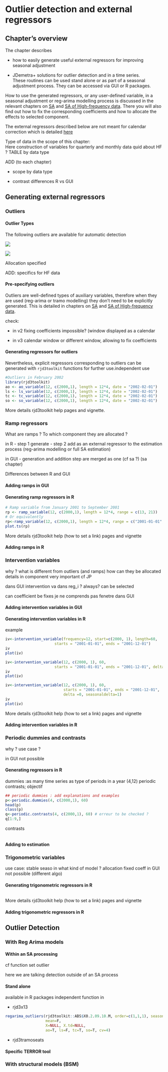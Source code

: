 # Outlier detection and external regressors {.unnumbered}


## Chapter's overview

The chapter describes 

- how to easily generate useful external regressors for improving seasonal adjustment

- JDemetra+ solutions for outlier detection and in a time series.  
These routines can be used stand alone or as part of a seasonal adjustment process. They can be accessed via GUI or R packages.

How to use the generated regressors, or any user-defined variable, in a seasonal adjustment or reg-arima modelling process is discussed in the relevant chapters on [SA](A-sa.qmd) and [SA of High-frequency data](A-sa-hf.qmd). There you will also find out how to fix the corresponding coefficients and how to allocate the effects to selected component.

The external regressors described below are not meant for calendar correction which is detailed [here](A-calendar-correction.qmd)

Type of data in the scope of this chapter:     
Here construction of variables for quarterly and monthly data 
quid about HF ? 
TABLE by data type 

ADD (to each chapter)

- scope by data type 

- contrast differences R vs GUI 


## Generating external regressors

### Outliers

#### Outlier Types

The following outliers are available for automatic detection

![](All_images/SA_REGA_Outliers_AO_LS_TC.png)

![](All_images/SA_REGA_Outliers_SO.png)

Allocation specified

ADD: specifics for HF data



#### Pre-specifying outliers 

Outliers are well-defined types of auxiliary variables, therefore when they are used (reg-arima or tramo modelling) they don't need to be explicitly
generated. This is detailed in chapters on [SA](A-sa.qmd) and [SA of High-frequency data](A-sa-hf.qmd). 

check: 

- in v2 fixing coefficients impossible? (window displayed as a calendar

- in v3 calendar window  or different window, allowing to fix coefficients

#### Generating regressors for outliers

Nevertheless, explicit regressors corresponding to outliers can be generated with `rjd3toolkit` functions for further use.independent use

```r
#Outliers in February 2002
library(rjd3toolkit)
ao <- ao_variable(12, c(2000,1), length = 12*4, date = "2002-02-01")
ls <- ls_variable(12, c(2000,1), length = 12*4, date = "2002-02-01")
tc <- tc_variable(12, c(2000,1), length = 12*4, date = "2002-02-01")
so <- so_variable(12, c(2000,1), length = 12*4, date = "2002-02-01")

```
More details rjd3toolkit help pages and vignette. 

### Ramp regressors 

What are ramps ?
To which component they are allocated ?

in R 
- step 1 generate 
- step 2 add as an external regressor to the estimation process (reg-arima modelling or full SA estimation)

in GUI 
- generation and addition step are merged as one (cf sa ?)
(sa chapter)

Differences between R and GUI

#### Adding ramps in GUI 

#### Generating ramp regressors in R


```r
# Ramp variable from January 2001 to September 2001
rp <- ramp_variable(12, c(2000,1), length = 12*4, range = c(13, 21))
# Or equivalently
rp<-ramp_variable(12, c(2000,1), length = 12*4, range = c("2001-01-01", "2001-09-02"))
plot.ts(rp)

```
More details rjd3toolkit help (how to set a link) pages and vignette 

#### Adding ramps in R 



### Intervention variables

why ? what is different from outliers (and ramps)
how can they be allocated 
details in component very important cf JP 

dans GUI intervention va dans reg_i ? always? can be selected 

can coefficient be fixes
je ne comprends pas fenetre dans GUI 

#### Adding intervention variables in GUI 


#### Generating intervention variables in R 

example

```r

iv<-intervention_variable(frequency=12, start=c(2000, 1), length=60,
                      starts = "2001-01-01", ends = "2001-12-01")
iv
plot(iv)

iv<-intervention_variable(12, c(2000, 1), 60,
                      starts = "2001-01-01", ends = "2001-12-01", delta = 1)
iv
plot(iv)

iv<-intervention_variable(12, c(2000, 1), 60,
                          starts = "2001-01-01", ends = "2001-12-01",
                          delta =0, seasonaldelta=1)
iv
plot(iv)
```
More details rjd3toolkit help (how to set a link) pages and vignette 


#### Adding intervention variables in R



### Periodic dummies and contrasts

why ? use case ?

in GUI not possible 

#### Generating regressors in R

dummies :as many time series as type of periods in a year (4,12)
periodic contrasts; objectif
```r
## periodic dummies : add explanations and examples
p<-periodic.dummies(4, c(2000,1), 60)
head(p)
class(p)
q<-periodic.contrasts(4, c(2000,1), 60) # erreur to be checked ?
q[1:9,]
```

contrasts
```r

```

#### Adding to estimation 

### Trigonometric variables 

use case: stable seaso
in what kind of model ?
allocation 
fixed coeff 
in GUI not possible (different algo)

#### Generating trigonometric regressors in R

```r


```
More details rjd3toolkit help (how to set a link) pages and vignette 

####  Adding trigonometric regressors in R

## Outlier Detection

### With Reg Arima models

#### Within an SA processing

cf function set outlier

here we are talking detection outside of an SA process 

#### Stand alone 

available in R packages 
independent function in 

- rjd3x13 

```r
regarima_outliers(rjd3toolkit::ABS$X0.2.09.10.M, order=c(1,1,1), seasonal=c(0,1,1), 
                  mean=F,
                  X=NULL, X.td=NULL, 
                  ao=T, ls=F, tc=T, so=T, cv=4)

```


- rjd3tramoseats

#### Specific TERROR tool

### With structural models (BSM)
